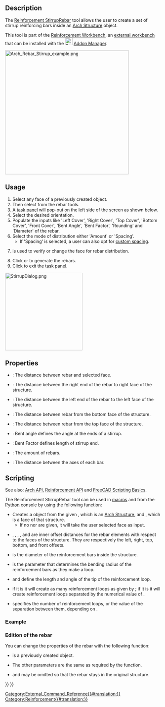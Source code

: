 <languages/>
<translate>

<!--T:1-->
{{Docnav
|[[Reinforcement_LShapeRebar|LShapeRebar]]
|[[Reinforcement_BentShapeRebar|BentShapeRebar]]
|[[Reinforcement_Workbench|Reinforcement]]
|IconL=Reinforcement_LShapeRebar.svg
|IconR=Reinforcement_BentShapeRebar.svg
|IconC=Reinforcement_Workbench.svg
}}

<!--T:23-->
{{GuiCommand
|Name=Reinforcement StirrupRebar
|MenuLocation=3D/BIM → Reinforcement Tools → Stirrup
|Workbenches=[[Reinforcement_Workbench|Reinforcement]], [[BIM_Workbench|BIM]]
|Version=0.17
|SeeAlso=
}}

==Description== <!--T:2-->

<!--T:3-->
The [[Reinforcement_StirrupRebar|Reinforcement StirrupRebar]] tool allows the user to create a set of stirrup reinforcing bars inside an [[Arch_Structure|Arch Structure]] object.

<!--T:17-->
This tool is part of the [[Reinforcement_Workbench|Reinforcement Workbench]], an [[External_workbenches|external workbench]] that can be installed with the [[Image:Std_AddonMgr.svg|24px]] [[Std_AddonMgr|Addon Manager]].

</translate>
[[Image:Arch_Rebar_Stirrup_example.png|400px]]
<translate>
<!--T:4-->
{{Caption|One set of stirrup reinforcement bars inside an [[Arch Structure|Arch Structure]] object}}

==Usage== <!--T:5-->

<!--T:6-->
# Select any face of a previously created {{Button|[[Image:Arch_Structure.svg|16px]] [[Arch_Structure|Structure]]}} object.
# Then select {{Button|[[Image:Reinforcement_StirrupRebar.svg|16px]] [[Reinforcement_StirrupRebar|Stirrup]]}} from the rebar tools.
# A [[Task_Panel|task panel]] will pop-out on the left side of the screen as shown below.
# Select the desired orientation.
# Populate the inputs like 'Left Cover', 'Right Cover', 'Top Cover', 'Bottom Cover', 'Front Cover', 'Bent Angle', 'Bent Factor', 'Rounding' and 'Diameter' of the rebar.
# Select the mode of distribution either 'Amount' or 'Spacing'.
#* If 'Spacing' is selected, a user can also opt for [[Reinforcement_Custom_Spacing|custom spacing]].
# {{Button|Pick Selected Face}} is used to verify or change the face for rebar distribution.
# Click {{Button|OK}} or {{Button|Apply}} to generate the rebars.
# Click {{Button|Cancel}} to exit the task panel.

</translate>
[[Image:StirrupDialog.png|250px]]
<translate>
<!--T:18-->
{{Caption|Task panel for the tool}}

==Properties== <!--T:7--> 

<!--T:8-->
* {{PropertyData|Front Cover}}: The distance between rebar and selected face.
* {{PropertyData|Right Cover}}: The distance between the right end of the rebar to right face of the structure.
* {{PropertyData|Left Cover}}: The distance between the left end of the rebar to the left face of the structure.
* {{PropertyData|Bottom Cover}}: The distance between rebar from the bottom face of the structure.
* {{PropertyData|Top Cover}}: The distance between rebar from the top face of the structure.
* {{PropertyData|Bent Angle}}: Bent angle defines the angle at the ends of a stirrup.
* {{PropertyData|Bent Factor}}: Bent Factor defines length of stirrup end.
* {{PropertyData|Amount}}: The amount of rebars.
* {{PropertyData|Spacing}}: The distance between the axes of each bar.

==Scripting== <!--T:9-->

<!--T:25-->
See also: [[Arch API|Arch API]], [[Reinforcement API|Reinforcement API]] and [[FreeCAD Scripting Basics|FreeCAD Scripting Basics]].

<!--T:10-->
The Reinforcement StirrupRebar tool can be used in [[Macros|macros]] and from the [[Python|Python]] console by using the following function:
</translate>
{{Code|code=
Rebar = makeStirrup(l_cover, r_cover, t_cover, b_cover, f_cover,
                    bentAngle, bentFactor, diameter, rounding, amount_spacing_check, amount_spacing_value,
                    structure=None, facename=None)
}}
<translate>

<!--T:15-->
* Creates a {{incode|Rebar}} object from the given {{incode|structure}}, which is an [[Arch Structure|Arch Structure]], and {{incode|facename}}, which is a face of that structure.
** If no {{incode|structure}} nor {{incode|facename}} are given, it will take the user selected face as input.
* {{incode|l_cover}}, {{incode|r_cover}}, {{incode|t_cover}}, {{incode|b_cover}}, and {{incode|f_cover}} are inner offset distances for the rebar elements with respect to the faces of the structure. They are respectively the left, right, top, bottom, and front offsets.
* {{incode|diameter}} is the diameter of the reinforcement bars inside the structure.
* {{incode|rounding}} is the parameter that determines the bending radius of the reinforcement bars as they make a loop.
* {{incode|bentLength}} and {{incode|bentAngle}} define the length and angle of the tip of the reinforcement loop.
* {{incode|amount_spacing_check}} if it is {{incode|True}} it will create as many reinforcement loops as given by {{incode|amount_spacing_value}}; if it is {{incode|False}} it will create reinforcement loops separated by the numerical value of {{incode|amount_spacing_value}}.
* {{incode|amount_spacing_value}} specifies the number of reinforcement loops, or the value of the separation between them, depending on {{incode|amount_spacing_check}}.

=== Example === <!--T:13-->

</translate>
{{Code|code=
import Draft, Arch, Stirrup

# It doesn't work if the structure is not based on a face
# Structure = Arch.makeStructure(length=1000, width=400, height=400)

Rect = Draft.makeRectangle(400, 400)
Structure = Arch.makeStructure(Rect, height=1600)
Structure.ViewObject.Transparency = 80
FreeCAD.ActiveDocument.recompute()

Rebar = Stirrup.makeStirrup(20, 20, 20, 20, 20,
                            115, 4, 8, 2, True, 10, Structure, "Face6")
}}
<translate>

=== Edition of the rebar === <!--T:26-->

<!--T:14-->
You can change the properties of the rebar with the following function:

</translate>
{{Code|code=
editStirrup(Rebar, l_cover, r_cover, t_cover, b_cover, f_cover,
            bentAngle, bentFactor, diameter, rounding, amount_spacing_check, amount_spacing_value,
            structure=None, facename=None)
}}
<translate>

<!--T:19-->
* {{incode|Rebar}} is a previously created {{incode|StirrupRebar}} object.
* The other parameters are the same as required by the {{incode|makeStirrup()}} function.
* {{incode|structure}} and {{incode|facename}} may be omitted so that the rebar stays in the original structure.

</translate>
{{Code|code=
import Stirrup

Stirrup.editStirrup(Rebar, 20, 20, 20, 20, 50,
                    100, 4, 14, 8, True, 8)
}}
<translate>


<!--T:16-->
{{Docnav
|[[Reinforcement_LShapeRebar|LShapeRebar]]
|[[Reinforcement_BentShapeRebar|BentShapeRebar]]
|[[Reinforcement_Workbench|Reinforcement]]
|IconL=Reinforcement_LShapeRebar.svg
|IconR=Reinforcement_BentShapeRebar.svg
|IconC=Reinforcement_Workbench.svg
}}

</translate>
[[Category:External_Command_Reference{{#translation:}}]]
[[Category:Reinforcement{{#translation:}}]]
{{BIM_Tools_navi{{#translation:}}}}
{{Userdocnavi{{#translation:}}}}